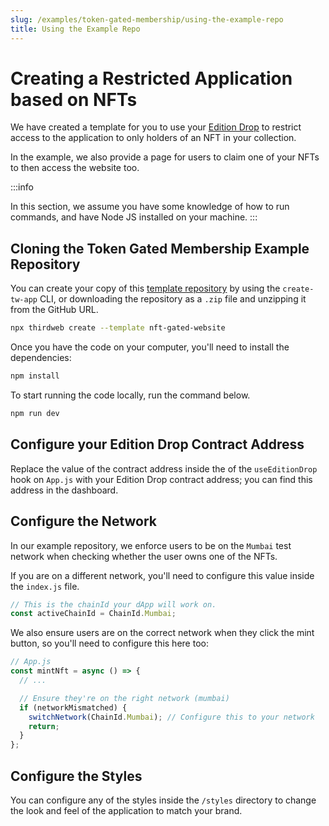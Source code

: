 ```yaml
---
slug: /examples/token-gated-membership/using-the-example-repo
title: Using the Example Repo
---
```


# Creating a Restricted Application based on NFTs

We have created a template for you to use your [Edition Drop](/pre-built-contracts/edition-drop) to restrict access to
the application to only holders of an NFT in your collection.

In the example, we also provide a page for users to claim one of your NFTs to then access the website too.

:::info

In this section, we assume you have some knowledge of how to run commands,
and have Node JS installed on your machine.
:::

## Cloning the Token Gated Membership Example Repository

You can create your copy of this [template repository](https://github.com/thirdweb-example/NFT-Gated-Website)
by using the `create-tw-app` CLI, or downloading the repository as a `.zip` file and unzipping it from the GitHub URL.

```bash
npx thirdweb create --template nft-gated-website
```

Once you have the code on your computer, you'll need to install the dependencies:

```bash npm2yarn
npm install
```

To start running the code locally, run the command below.

```bash npm2yarn
npm run dev
```

## Configure your Edition Drop Contract Address

Replace the value of the contract address inside the of the `useEditionDrop` hook on `App.js`
with your Edition Drop contract address; you can find this address in the dashboard.

## Configure the Network

In our example repository, we enforce users to be on the `Mumbai` test network when checking whether the user owns one of the NFTs.

If you are on a different network, you'll need to configure this value inside the `index.js` file.

```jsx
// This is the chainId your dApp will work on.
const activeChainId = ChainId.Mumbai;
```

We also ensure users are on the correct network when they click the mint button, so you'll need to configure this here too:

```jsx
// App.js
const mintNft = async () => {
  // ...

  // Ensure they're on the right network (mumbai)
  if (networkMismatched) {
    switchNetwork(ChainId.Mumbai); // Configure this to your network
    return;
  }
};
```

## Configure the Styles

You can configure any of the styles inside the `/styles` directory to change the look and feel of the
application to match your brand.
